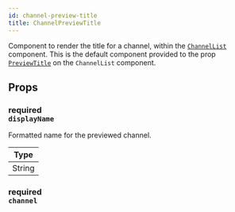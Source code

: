 ```yaml
---
id: channel-preview-title
title: ChannelPreviewTitle
---
```



Component to render the title for a channel, within the [`ChannelList`](../core-components/channel-list.mdx) component.
This is the default component provided to the prop [`PreviewTitle`](../core-components/channel-list.mdx#previewtitle) on the `ChannelList` component.

## Props

### <div class="label description required">required</div> `displayName`

Formatted name for the previewed channel.

| Type   |
| ------ |
| String |

### <div class="label description required">required</div> `channel`

<Channel />
